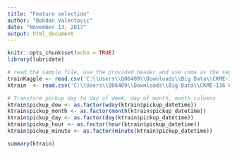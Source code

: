```yaml
---
title: "Feature selection"
author: "Bohdan Valentovic"
date: "November 13, 2017"
output: html_document
---
```


```r
knitr::opts_chunk$set(echo = TRUE)
library(lubridate)
```


```r
# read the sample file, use the provided header and use coma as the separating character
trainKaggle <- read.csv('C:\\Users\\Q06409\\Downloads\\Big Data\\CKME-136 Capstone project\\My project\\NYC Taxi Kaggle\\train.csv', header = T, sep = ',')
ktrain  <- read.csv('C:\\Users\\Q06409\\Downloads\\Big Data\\CKME-136 Capstone project\\My project\\NYCT data\\fullTest.csv\\fullTest.csv', header = T, sep = ',')

# Transform pickup day to day of week, day of month, month columns
ktrain$pickup_dow <- as.factor(wday(ktrain$pickup_datetime))
ktrain$pickup_month <- as.factor(month(ktrain$pickup_datetime))
ktrain$pickup_day <- as.factor(day(ktrain$pickup_datetime))
ktrain$pickup_hour <- as.factor(hour(ktrain$pickup_datetime))
ktrain$pickup_minute <- as.factor(minute(ktrain$pickup_datetime))

summary(ktrain)

```
